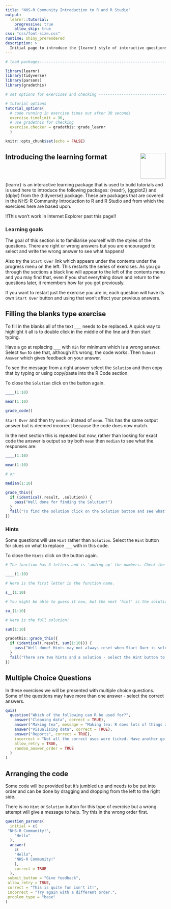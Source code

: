 ```yaml
---
title: "NHS-R Community Introduction to R and R Studio"
output:
  learnr::tutorial:
    progressive: true
    allow_skip: true
css: "css/font-size.css"
runtime: shiny_prerendered
description: >
  Initial page to introduce the {learnr} style of interactive questions
---
```



```r
# load packages-----------------------------------------------------------------

library(learnr)
library(tidyverse)
library(parsons) 
library(gradethis)

# set options for exercises and checking ---------------------------------------

# tutorial options
tutorial_options(
  # code running in exercise times out after 30 seconds
  exercise.timelimit = 30, 
  # use gradethis for checking
  exercise.checker = gradethis::grade_learnr
  )

knitr::opts_chunk$set(echo = FALSE)
```

<!-- Add JavaScript code for making the exercise code larger, css code is also used in the YAML -->
<script language="JavaScript" src="js/font-size.js"></script>


## Introducing the learning format <a alt="NHS-R Community's logo" href='https://nhsrcommunity.com/'><img src='https://nhs-r-community.github.io/assets/logo/nhsr-logo.png' align="right" height="80" /></a>

</br>
</br>

{learnr} is an interactive learning package that is used to build tutorials and is used here to introduce the following packages: {readr}, {ggplot2} and {dplyr} from the {tidyverse} package. These are packages that are covered in the NHS-R Community Introduction to R and R Studio and from which the exercises here are based upon.

!!This won't work in Internet Explorer past this page!!

### Learning goals

The goal of this section is to familiarise yourself with the styles of the questions. There are right or wrong answers but you are encouraged to select and write the wrong answer to see what happens!

Also try the `Start Over` link which appears under the contents under the progress menu on the left. This restarts the series of exercises. As you go through the sections a black line will appear to the left of the contents menu and you may find that, even if you shut everything down and return to the questions later, it remembers how far you got previously.

If you want to restart just the exercise you are in, each question will have its own `Start Over` button and using that won't affect your previous answers.

## Filling the blanks type exercise

To fill in the blanks all of the text `___` needs to be replaced. A quick way to highlight it all is to double click in the middle of the line and then start typing. 

Have a go at replacing `___` with `min` for minimum which is a wrong answer. Select `Run` to see that, although it's wrong, the code works. Then `Submit Answer` which gives feedback on your answer. 

To see the message from a right answer select the `Solution` and then copy that by typing or using copy/paste into the R Code section. 

To close the `Solution` click on the button again.

```r

____(1:10)

```

```r

mean(1:10)

```

```r

grade_code() 

```

`Start Over` and then try `median` instead of `mean`. This has the same output answer but is deemed incorrect because the code does now match.

In the next section this is repeated but now, rather than looking for exact code the answer is output so try both `mean` then `median` to see what the responses are:

```r

____(1:10)

```

```r

mean(1:10)

# or

median(1:10)

```

```r

grade_this({
  if (identical(.result, .solution)) {
    pass("Well done for finding the Solution!")
  }
  fail("To find the solution click on the Solution button and see what was needed.")
})

```

### Hints

Some questions will use `Hint` rather than `Solution`. Select the `Hint` button for clues on what to replace `___` with in this code.

To close the `Hints` click on the button again.

```r

# The function has 3 letters and is 'adding up' the numbers. Check the hints for more clues.

____(1:10)

```

```r

# Here is the first letter in the function name. 

s__(1:10)

```

```r

# You might be able to guess it now, but the next 'hint' is the solution.

su_(1:10)

```

```r

# Here is the full solution!

sum(1:10)

```

```r

gradethis::grade_this({
  if (identical(.result, sum(1:10))) {
    pass("Well done! Hints may not always reset when Start Over is selected. A full Start Over may be needed.")
  }
  fail("There are two hints and a solution - select the Hint button to view")
})

```

## Multiple Choice Questions

In these exercises we will be presented with multiple choice questions. Some of the questions may have more than one answer - select the correct answers. 

```r
quiz(
  question("Which of the following can R be used for?",
    answer("Cleaning data", correct = TRUE),
    answer("Making tea", message = "Making tea: R does lots of things and is fabulous but it makes terrible tea!"),
    answer("Visualising data", correct = TRUE),
    answer("Reports", correct = TRUE),
    incorrect = "Not all the correct uses were ticked. Have another go.",
    allow_retry = TRUE,
    random_answer_order = TRUE
  )
)
```

## Arranging the code

Some code will be provided but it's jumbled up and needs to be put into order and can be done by dragging and dropping from the left to the right side.

There is no `Hint` or `Solution` button for this type of exercise but a wrong attempt will give a message to help. Try this in the wrong order first.

```r
question_parsons(
  initial = c(
 "NHS-R Community!",
    "Hello"
  ),
  answer(
    c(
    "Hello",
    "NHS-R Community!"
    ),
    correct = TRUE
  ),
 submit_button = "Give feedback",
 allow_retry = TRUE,
 correct = "This is quite fun isn't it!",
 incorrect = "Try again with a different order.",
 problem_type = "base"
)

```

